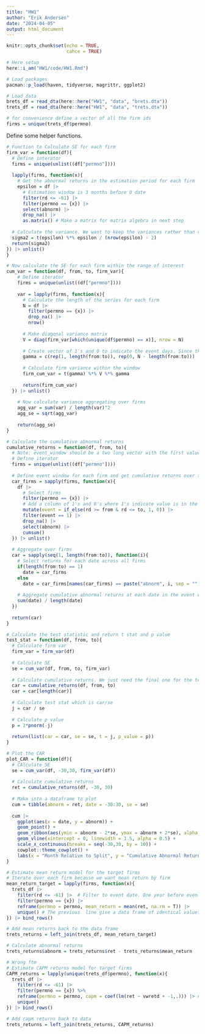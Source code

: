 ```yaml
---
title: "HW1"
author: "Erik Andersen"
date: "2024-04-05"
output: html_document
---
```


```r
knitr::opts_chunk$set(echo = TRUE,
                      cahce = TRUE)
```


```r
# Here setup
here::i_am("HW1/code/HW1.Rmd")

# Load packages
pacman::p_load(haven, tidyverse, magrittr, ggplot2)
```

```r
# Load data
brets_df = read_dta(here::here("HW1", "data", "brets.dta"))
trets_df = read_dta(here::here("HW1", "data", "trets.dta"))
```


```r
# for convenience define a vector of all the firm ids
firms = unique(trets_df$permno)
```


Define some helper functions. 

```r
# Function to Calculate SE for each firm
firm_var = function(df){
  # Define interator
  firms = unique(unlist((df["permno"])))
  
  lapply(firms, function(x){
    # Get the abnormal returns in the estimation period for each firm
    epsilon = df |> 
      # Estimation window is 3 months before 0 date
      filter(rd <= -61) |> 
      filter(permno == {x}) |> 
      select(abnorm) |> 
      drop_na() |> 
      as.matrix() # Make a matrix for matrix algebra in next step
  
  # Calculate the variance. We want to keep the variances rather than calculate SE because we need to sum these up for the aggregate variance
  sigma2 = t(epsilon) %*% epsilon / (nrow(epsilon) - 2) 
  return(sigma2)
}) |> unlist()
}

# Now calculate the SE for each firm within the range of interest
cum_var = function(df, from, to, firm_var){
    # Define iterator
    firms = unique(unlist((df["permno"])))
  
    var = lapply(firms, function(x){
      # Calculate the length of the series for each firm
      N = df |> 
        filter(permno == {x}) |> 
        drop_na() |> 
        nrow()
      
      # Make diagonal variance matrix
      V = diag(firm_var[which(unique(df$permno) == x)], nrow = N)
      
      # Create vector of 1's and 0 to indicate the event days. Since the matrix is symmetric, we don't actually have to put the 1's in the middle where they event happens. Its equivalent to just put the same number of 1's at the beginning which I do for simplicity
      gamma = c(rep(1, length(from:to)), rep(0, N - length(from:to)))
      
      # Calculate firm variance within the window
      firm_cum_var = t(gamma) %*% V %*% gamma
      
      return(firm_cum_var)
  }) |> unlist()
    
    # Now calculate variance aggregating over firms
    agg_var = sum(var) / length(var)^2
    agg_se = sqrt(agg_var)
    
    return(agg_se)
}
```

```r
# Calculate the cumulative abnormal returns 
cumulative_returns = function(df, from, to){
  # Note: event_window should be a two long vector with the first value the lower bound of the event window and the second value the upper bound
  # Define iterator
  firms = unique(unlist((df["permno"])))
  
  # Define event window for each firm and get cumulative returns over the window
  car_firms = sapply(firms, function(x){
    df |> 
      # Select firms
      filter(permno == {x}) |> 
      # Add a column of 1's and 0's where 1's indicate value is in the event window
      mutate(event = if_else(rd >= from & rd <= to, 1, 0)) |> 
      filter(event == 1) |> 
      drop_na() |> 
      select(abnorm) |> 
      cumsum()
  }) |> unlist()
  
  # Aggregate over firms
  car = sapply(seq(1, length(from:to)), function(i){
    # Select returns for each date across all firms
    if(length(from:to) == 1)
      date = car_firms
    else 
      date = car_firms[names(car_firms) == paste("abnorm", i, sep = "")]
      
    # Aggregate cumulative abnormal returns at each date in the event window
    sum(date) / length(date)
  })
  
  return(car)
}
```

```r
# Calculate the test statistic and return t stat and p value
test_stat = function(df, from, to){
  # Calculate firm var
  firm_var = firm_var(df)
  
  # Calculate SE
  se = cum_var(df, from, to, firm_var)
  
  # Calculate cumulative returns. We just need the final one for the test stat
  car = cumulative_returns(df, from, to)
  car = car[length(car)]
  
  # Calculate test stat which is car/se
  j = car / se
  
  # Calculate p value
  p = 2*pnorm(-j)
  
  return(list(car = car, se = se, t = j, p_value = p))
}
```

```r
# Plot the CAR
plot_CAR = function(df){
  # CAlculate SE
  se = cum_var(df, -30,30, firm_var(df))
  
  # Calculate cumulative returns
  ret = cumulative_returns(df, -30, 30)
  
  # Make into a dataframe to plot
  cum = tibble(abnorm = ret, date = -30:30, se = se)
  
  cum |> 
    ggplot(aes(x = date, y = abnorm)) + 
    geom_point() + 
    geom_ribbon(aes(ymin = abnorm - 2*se, ymax = abnorm + 2*se), alpha = 0.3) +
    geom_vline(xintercept = 0, linewidth = 1.5, alpha = 0.5) +
    scale_x_continuous(breaks = seq(-30,30, by = 10)) +
    cowplot::theme_cowplot() + 
    labs(x = "Month Relative to Split", y = "Cumulative Abnormal Return")
}
```



```r
# Estimate mean return model for the target firms
# Iterate over each firm because we want mean return by firm
mean_return_target = lapply(firms, function(x){
  trets_df |>
    filter(rd <= -61) |>  # Filter to event date. One year before even is -250. Three months before is -250+9*21 = -187 because we assume there are 21 trading days per month
    filter(permno == {x}) |> 
    reframe(permno = permno, mean_return = mean(ret, na.rm = T)) |> 
    unique() # The previous  line give a data frame of identical values we just need one
}) |> bind_rows()

# Add mean returns back to the data frame
trets_returns = left_join(trets_df, mean_return_target)

# Calculate abnormal returns
trets_returns$abnorm = trets_returns$ret - trets_returns$mean_return
```










```r
# Wrong ftm
# Estimate CAPM returns model for target firms
CAPM_returns = lapply(unique(trets_df$permno), function(x){
  trets_df |> 
    filter(rd <= -61) |> 
    filter(permno == {x}) %>%
    reframe(permno = permno, capm = coef(lm(ret ~ vwretd + -1,.))) |> # We're not using an intercept here because the variables already include the risk free rate
    unique()
}) |> bind_rows()

# Add capm returns back to data
trets_returns = left_join(trets_returns, CAPM_returns)
```

